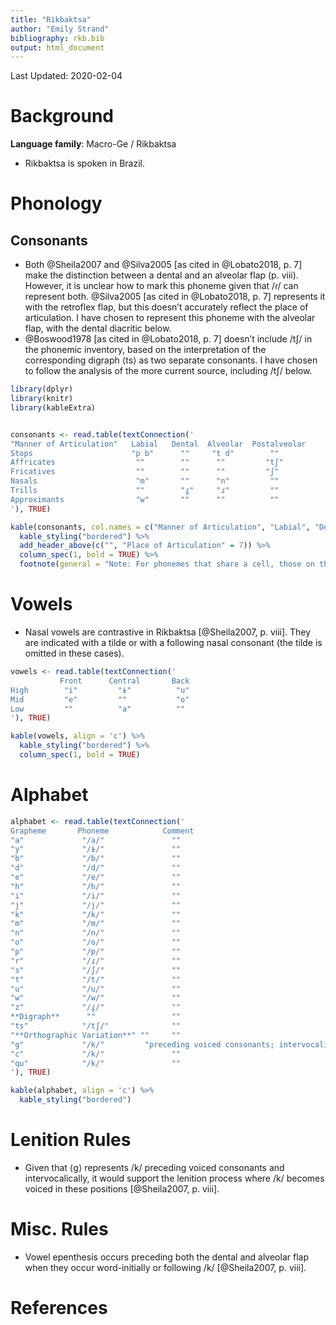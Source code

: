 ```yaml
---
title: "Rikbaktsa"
author: "Emily Strand"
bibliography: rkb.bib
output: html_document
---
```


Last Updated: 2020-02-04

# Background

**Language family**: Macro-Ge / Rikbaktsa

* Rikbaktsa is spoken in Brazil.

# Phonology

## Consonants

* Both @Sheila2007 and @Silva2005 [as cited in @Lobato2018, p. 7] make the distinction between a dental and an alveolar flap (p. viii). However, it is unclear how to mark this phoneme given that /ɾ/ can represent both. @Silva2005 [as cited in @Lobato2018, p. 7] represents it with the retroflex flap, but this doesn't accurately reflect the place of articulation. I have chosen to represent this phoneme with the alveolar flap, with the dental diacritic below.
* @Boswood1978 [as cited in @Lobato2018, p. 7] doesn't include /tʃ/ in the phonemic inventory, based on the interpretation of the corresponding digraph ⟨ts⟩ as two separate consonants. I have chosen to follow the analysis of the more current source, including /tʃ/ below.

```r

library(dplyr)
library(knitr)
library(kableExtra)


consonants <- read.table(textConnection('
"Manner of Articulation"   Labial   Dental  Alveolar  Postalveolar     Palatal    Velar   Glottal   
Stops                      "p b"      ""     "t d"        ""             ""        "k"      ""
Affricates                  ""        ""      ""         "tʃ"            ""        ""       ""
Fricatives                  ""        ""      ""         "ʃ"             ""        ""       "h"
Nasals                      "m"       ""      "n"         ""             ""        ""       ""
Trills                      ""        "ɾ̪"     "ɾ"         ""             ""        ""       ""
Approximants                "w"       ""      ""          ""             "j"       ""       ""
'), TRUE)

kable(consonants, col.names = c("Manner of Articulation", "Labial", "Dental", "Alveolar", "Postalveolar", "Palatal", "Velar", "Glottal"), align = 'c') %>%
  kable_styling("bordered") %>%
  add_header_above(c("", "Place of Articulation" = 7)) %>%
  column_spec(1, bold = TRUE) %>%
  footnote(general = "Note: For phonemes that share a cell, those on the left are voiceless and those on the right are voiced.", general_title = "")
```

# Vowels

* Nasal vowels are contrastive in Rikbaktsa [@Sheila2007, p. viii]. They are indicated with a tilde or with a following nasal consonant (the tilde is omitted in these cases).

```r

vowels <- read.table(textConnection('
           Front      Central       Back
High        "i"         "ɨ"          "u"
Mid         "e"         ""           "o"
Low         ""          "a"          ""
'), TRUE)

kable(vowels, align = 'c') %>%
  kable_styling("bordered") %>%
  column_spec(1, bold = TRUE)

```

# Alphabet

```r

alphabet <- read.table(textConnection('
Grapheme       Phoneme            Comment
"a"             "/a/"               ""
"y"             "/ɨ/"               ""
"b"             "/b/"               ""
"d"             "/d/"               ""
"e"             "/e/"               ""
"h"             "/h/"               ""
"i"             "/i/"               ""
"j"             "/j/"               ""
"k"             "/k/"               ""
"m"             "/m/"               ""
"n"             "/n/"               ""
"o"             "/o/"               ""
"p"             "/p/"               ""
"r"             "/ɾ/"               ""
"s"             "/ʃ/"               ""
"t"             "/t/"               ""
"u"             "/u/"               ""
"w"             "/w/"               ""
"z"             "/ɾ̪/"               ""
**Digraph**      ""                 ""
"ts"            "/tʃ/"              ""
"**Orthographic Variation**" ""     ""
"g"             "/k/"         "preceding voiced consonants; intervocalically"
"c"             "/k/"               ""
"qu"            "/k/"               ""
'), TRUE)

kable(alphabet, align = 'c') %>%
  kable_styling("bordered")
```

# Lenition Rules

* Given that ⟨g⟩ represents /k/ preceding voiced consonants and intervocalically, it would support the lenition process where /k/ becomes voiced in these positions [@Sheila2007, p. viii].

# Misc. Rules

* Vowel epenthesis occurs preceding both the dental and alveolar flap when they occur word-initially or following /k/ [@Sheila2007, p. viii].

# References
